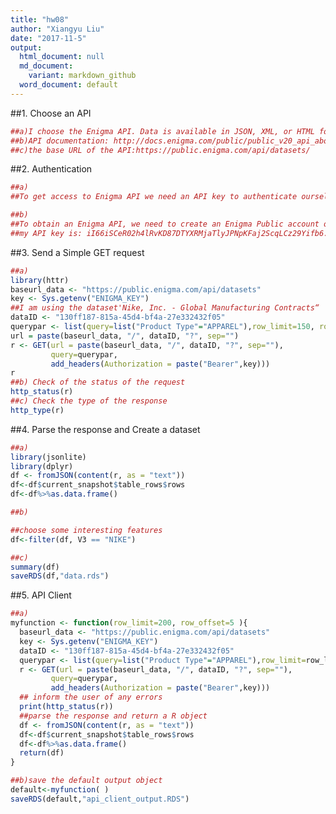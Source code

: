 ```yaml
---
title: "hw08"
author: "Xiangyu Liu"
date: "2017-11-5"
output:
  html_document: null
  md_document:
    variant: markdown_github
  word_document: default
---
```


##1. Choose an API
```r
##a)I choose the Enigma API. Data is available in JSON, XML, or HTML format. Enigma API provides thousands of various public data sources. For example, Nike, Inc. - Global Manufacturing Contracts data includes key information such as names and locations of factories, contact information and types of products manufactured. 
##b)API documentation: http://docs.enigma.com/public/public_v20_api_about.html
##c)the base URL of the API:https://public.enigma.com/api/datasets/
```

##2. Authentication
```r
##a)
##To get access to Enigma API we need an API key to authenticate ourselves. And we need to pass the authentication information in the HEADER of the request.

##b) 
##To obtain an Enigma API, we need to create an Enigma Public account on https://public.enigma.com/.
##my API key is: iI66iSCeR02h4lRvKD87DTYXRMjaTlyJPNpKFaj2ScqLCz29Yifb6. Then I put it in my .Renviron file.

```

##3. Send a Simple GET request
```r
##a) 
library(httr)
baseurl_data <- "https://public.enigma.com/api/datasets"
key <- Sys.getenv("ENIGMA_KEY")
##I am using the dataset'Nike, Inc. - Global Manufacturing Contracts“
dataID <- "130ff187-815a-45d4-bf4a-27e332432f05" 
querypar <- list(query=list("Product Type"="APPAREL"),row_limit=150, row_offset=10)
url = paste(baseurl_data, "/", dataID, "?", sep="")
r <- GET(url = paste(baseurl_data, "/", dataID, "?", sep=""),
         query=querypar,
         add_headers(Authorization = paste("Bearer",key)))
r
##b) Check of the status of the request
http_status(r)
##c) Check the type of the response
http_type(r)


```
##4. Parse the response and Create a dataset
```r
##a)
library(jsonlite)
library(dplyr)
df <- fromJSON(content(r, as = "text"))
df<-df$current_snapshot$table_rows$rows
df<-df%>%as.data.frame()

##b)

##choose some interesting features
df<-filter(df, V3 == "NIKE")

##c)
summary(df)
saveRDS(df,"data.rds")
```
##5. API Client
```r
##a)
myfunction <- function(row_limit=200, row_offset=5 ){
  baseurl_data <- "https://public.enigma.com/api/datasets"
  key <- Sys.getenv("ENIGMA_KEY")
  dataID <- "130ff187-815a-45d4-bf4a-27e332432f05" 
  querypar <- list(query=list("Product Type"="APPAREL"),row_limit=row_limit, row_offset=row_offset)
  r <- GET(url = paste(baseurl_data, "/", dataID, "?", sep=""),
         query=querypar,
         add_headers(Authorization = paste("Bearer",key)))
  ## inform the user of any errors
  print(http_status(r))
  ##parse the response and return a R object 
  df <- fromJSON(content(r, as = "text"))
  df<-df$current_snapshot$table_rows$rows
  df<-df%>%as.data.frame()
  return(df)
}

##b)save the default output object
default<-myfunction( )
saveRDS(default,"api_client_output.RDS")

```


